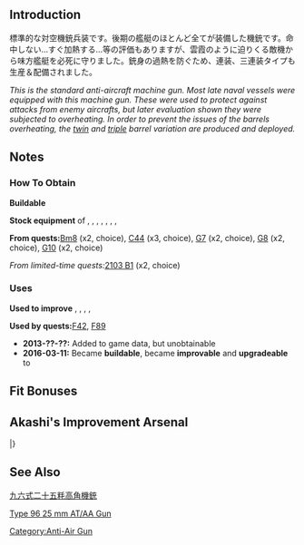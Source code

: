 {{EquipmentInfo|49}}

==Introduction==
標準的な対空機銃兵装です。後期の艦艇のほとんど全てが装備した機銃です。命中しない…すぐ加熱する…等の評価もありますが、雲霞のように迫りくる敵機から味方艦艇を必死に守りました。銃身の過熱を防ぐため、連装、三連装タイプも生産＆配備されました。

''This is the standard anti-aircraft machine gun. Most late naval vessels were equipped with this machine gun. These were used to protect against attacks from enemy aircrafts, but later evaluation shown they were subjected to overheating. In order to prevent the issues of the barrels overheating, the [[25mm Twin Autocannon Mount|twin]] and [[25mm Triple Autocannon Mount|triple]] barrel variation are produced and deployed.''

==Notes==
<div class="mw-collapsible"><h3>How To Obtain</h3>
<div class="mw-collapsible-content">
'''Buildable'''

'''Stock equipment''' of {{Ship/Link|Akebono Kai Ni}}, {{Ship/Link|Akebono Kai}}, {{Ship/Link|Matsu Kai}}, {{Ship/Link|Oboro Kai}}, {{Ship/Link|Sagiri Kai}}, {{Ship/Link|Sazanami Kai}}, {{Ship/Link|Shikinami Kai}}, {{Ship/Link|Ushio Kai}}

'''From quests: '''[[Quests#Bm8|Bm8]] (x2, choice), [[Quests#C44|C44]] (x3, choice), [[Quests#G7|G7]] (x2, choice), [[Quests#G8|G8]] (x2, choice), [[Quests#G10|G10]] (x2, choice)

''From limited-time quests: ''[[Quests/Seasonal#2103 B1|2103 B1]] (x2, choice)

</div></div>

<div class="mw-collapsible"><h3>Uses</h3>
<div class="mw-collapsible-content">
'''Used to improve''' {{Equipment/Link|25mm Single Autocannon Mount}}, {{Equipment/Link|8cm High-angle Gun}}, {{Equipment/Link|Daihatsu Landing Craft (Type 89 Medium Tank & Landing Force)}}, {{Equipment/Link|38.1cm Mk.I Twin Gun Mount}}, {{Equipment/Link|8cm High-angle Gun Kai + Additional Machine Guns}}

'''Used by quests: '''[[Quests#F42|F42]], [[Quests#F89|F89]]

</div></div>


<div class="mw-collapsible><h3>Updates History</h3>
<div class="mw-collapsible-content>
* '''2013-??-??:''' Added to game data, but unobtainable
* '''2016-03-11:''' Became '''buildable''', became '''improvable''' and '''upgradeable''' to {{Equipment/Link|25mm Twin Autocannon Mount}}
</div></div>

==Fit Bonuses==
{{:25mm Single Autocannon Mount/Bonuses}}

==Akashi's Improvement Arsenal==
{{AkashiWorkshop}}
{{AkashiWorkshopLine
|Name=25mm Single Autocannon Mount
|ItemType=GreenGunMG
|Fuel=0
|Ammo=10
|Steel=10
|Baux=10
|Mats0-5=0/1
|Mats6-9=1/2
|Mats10=2/3
|Screws0-5=1/1
|Screws6-9=1/1
|Screws10=1/2
|EquipConsume0-5=-
|EquipConsume6-9=1x{{GreenGunMG|25mm Single Autocannon Mount}}
|EquipConsume10=1x{{GreenGunMG|25mm Single Autocannon Mount}}
|Sun=&nbsp;<br>S<br>&nbsp;
|Wed=F<br>&nbsp;<br>&nbsp;
|Thu=F<br>&nbsp;<br>K
|Fri=F<br>S<br>&nbsp;
|Sat=F<br>S<br>&nbsp;
|2ndShip=[[Fumizuki]]<br>[[Satsuki]]<br>[[Kinu]]
|Notes=Upgrades to [[25mm Twin Autocannon Mount]] ★+5.
}}
|}

==See Also==
[[wikipedia:ja:九六式二十五粍高角機銃|九六式二十五粍高角機銃]]

[[wikipedia:Type_96_25_mm_AT/AA_Gun|Type 96 25 mm AT/AA Gun]]

{{Equipmentlist}}
[[Category:Anti-Air Gun]]